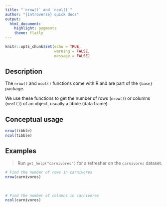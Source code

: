 ```yaml
---
title: "`nrow()` and `ncol()`"
author: "{introverse} quick docs"
output: 
  html_document:
    highlight: pygments
    theme: flatly
---
```



```r
knitr::opts_chunk$set(echo = TRUE, 
                      warning = FALSE, 
                      message = FALSE)
```


## Description

The `nrow()` and `ncol()` functions come with R and are part of the `{base}` package.
  
We use these functions to get the number of rows (`nrow()`) or columns (`ncol()`) of an object, usually a tibble (data frame).

## Conceptual usage 

```r
nrow(tibble)
ncol(tibble)
```

## Examples

> Run `get_help("carnivores")` for a refresher on the `carnivores` dataset.

```r
# Find the number of rows in carnivores
nrow(carnivores)
```

<br>

```r
# Find the number of columns in carnivores
ncol(carnivores)
```
